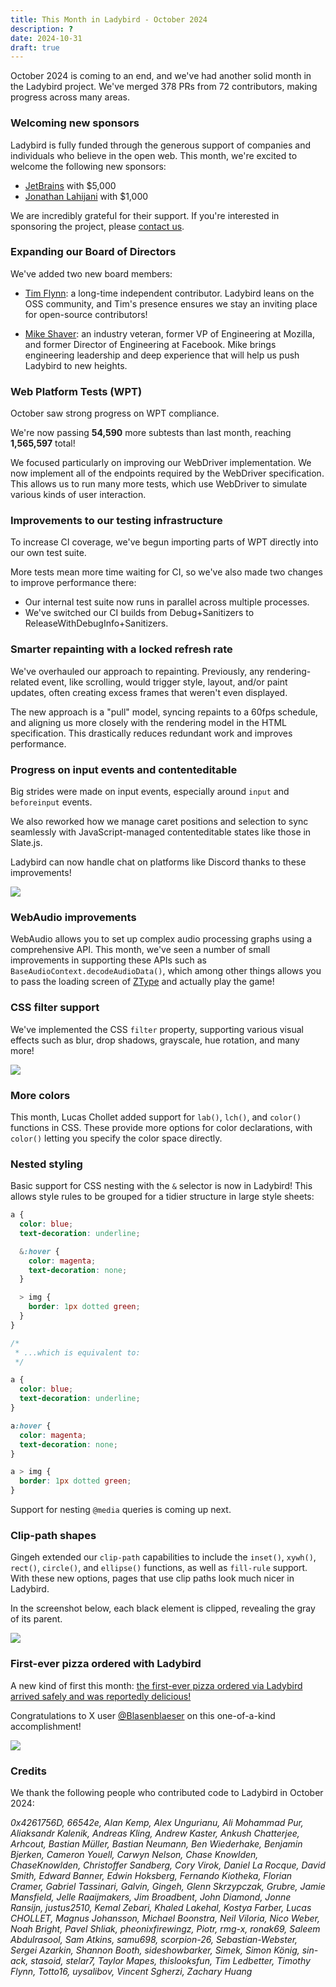 ```yaml
---
title: This Month in Ladybird - October 2024
description: ?
date: 2024-10-31
draft: true
---
```


October 2024 is coming to an end, and we've had another solid month in the Ladybird project. We've merged 378 PRs from 72 contributors, making progress across many areas.

### Welcoming new sponsors

Ladybird is fully funded through the generous support of companies and individuals who believe in the open web. This month, we're excited to welcome the following new sponsors:

- [JetBrains](https://www.jetbrains.com) with $5,000
- [Jonathan Lahijani](http://jonathanlahijani.com) with $1,000

We are incredibly grateful for their support. If you're interested in sponsoring the project, please [contact us](mailto:contact@ladybird.org).

### Expanding our Board of Directors

We've added two new board members:

- [Tim Flynn](https://ladybird.org/posts/tim-flynn-joins-board/): a long-time independent contributor. Ladybird leans on the OSS community, and Tim's presence ensures we stay an inviting place for open-source contributors!

- [Mike Shaver](https://ladybird.org/posts/mike-shaver-joins-board/): an industry veteran, former VP of Engineering at Mozilla, and former Director of Engineering at Facebook. Mike brings engineering leadership and deep experience that will help us push Ladybird to new heights.

### Web Platform Tests (WPT)

October saw strong progress on WPT compliance.

We're now passing **54,590** more subtests than last month, reaching **1,565,597** total!

We focused particularly on improving our WebDriver implementation. We now implement all of the endpoints required by the WebDriver specification. This allows us to run many more tests, which use WebDriver to simulate various kinds of user interaction.

### Improvements to our testing infrastructure

To increase CI coverage, we've begun importing parts of WPT directly into our own test suite.

More tests mean more time waiting for CI, so we've also made two changes to improve performance there:

- Our internal test suite now runs in parallel across multiple processes.
- We've switched our CI builds from Debug+Sanitizers to ReleaseWithDebugInfo+Sanitizers.

### Smarter repainting with a locked refresh rate

We've overhauled our approach to repainting. Previously, any rendering-related event, like scrolling, would trigger style, layout, and/or paint updates, often creating excess frames that weren't even displayed.

The new approach is a "pull" model, syncing repaints to a 60fps schedule, and aligning us more closely with the rendering model in the HTML specification. This drastically reduces redundant work and improves performance.

### Progress on input events and contenteditable

Big strides were made on input events, especially around `input` and `beforeinput` events.

We also reworked how we manage caret positions and selection to sync seamlessly with JavaScript-managed contenteditable states like those in Slate.js.

Ladybird can now handle chat on platforms like Discord thanks to these improvements!

![](/assets/img/newsletter-oct-2024-chat-on-discord.gif)

### WebAudio improvements

WebAudio allows you to set up complex audio processing graphs using a comprehensive API. This month, we've seen a number
of small improvements in supporting these APIs such as `BaseAudioContext.decodeAudioData()`, which among other things allows
you to pass the loading screen of [ZType](https://zty.pe/) and actually play the game!

### CSS filter support

We've implemented the CSS `filter` property, supporting various visual effects such as blur, drop shadows, grayscale, hue rotation, and many more!

![](/assets/img/newsletter-oct-2024-css-filter.png)

### More colors

This month, Lucas Chollet added support for `lab()`, `lch()`, and `color()` functions in CSS. These provide more options for color declarations, with `color()` letting you specify the color space directly.

### Nested styling

Basic support for CSS nesting with the `&` selector is now in Ladybird! This allows style rules to be grouped for a tidier structure in large style sheets:

```css
a {
  color: blue;
  text-decoration: underline;

  &:hover {
    color: magenta;
    text-decoration: none;
  }

  > img {
    border: 1px dotted green;
  }
}

/*
 * ...which is equivalent to:
 */

a {
  color: blue;
  text-decoration: underline;
}

a:hover {
  color: magenta;
  text-decoration: none;
}

a > img {
  border: 1px dotted green;
}
```

Support for nesting `@media` queries is coming up next.

### Clip-path shapes

Gingeh extended our `clip-path` capabilities to include the `inset()`, `xywh()`, `rect()`, `circle()`, and `ellipse()` functions, as well as `fill-rule` support. With these new options, pages that use clip paths look much nicer in Ladybird.

In the screenshot below, each black element is clipped, revealing the gray of its parent.

![](/assets/img/newsletter-oct-2024-clip-path-shapes.png)

### First-ever pizza ordered with Ladybird

A new kind of first this month: [the first-ever pizza ordered via Ladybird arrived safely and was reportedly delicious!](https://x.com/awesomekling/status/1846607417343463524)

Congratulations to X user [@Blasenblaeser](https://x.com/Blasenblaeser) on this one-of-a-kind accomplishment!

![](/assets/img/newsletter-oct-2024-pizza.png)

### Credits

We thank the following people who contributed code to Ladybird in October 2024:

_0x4261756D, 
66542e, 
Alan Kemp, 
Alex Ungurianu, 
Ali Mohammad Pur, 
Aliaksandr Kalenik, 
Andreas Kling, 
Andrew Kaster, 
Ankush Chatterjee, 
Arhcout, 
Bastian Müller, 
Bastian Neumann, 
Ben Wiederhake, 
Benjamin Bjerken, 
Cameron Youell, 
Carwyn Nelson, 
Chase Knowlden, 
ChaseKnowlden, 
Christoffer Sandberg, 
Cory Virok, 
Daniel La Rocque, 
David Smith, 
Edward Banner, 
Edwin Hoksberg, 
Fernando Kiotheka, 
Florian Cramer, 
Gabriel Tassinari, 
Galvin, 
Gingeh, 
Glenn Skrzypczak, 
Grubre, 
Jamie Mansfield, 
Jelle Raaijmakers, 
Jim Broadbent, 
John Diamond, 
Jonne Ransijn, 
justus2510, 
Kemal Zebari, 
Khaled Lakehal, 
Kostya Farber, 
Lucas CHOLLET, 
Magnus Johansson, 
Michael Boonstra, 
Neil Viloria, 
Nico Weber, 
Noah Bright, 
Pavel Shliak, 
pheonixfirewingz, 
Piotr, 
rmg-x, 
ronak69, 
Saleem Abdulrasool, 
Sam Atkins, 
samu698, 
scorpion-26, 
Sebastian-Webster, 
Sergei Azarkin, 
Shannon Booth, 
sideshowbarker, 
Simek, 
Simon König, 
sin-ack, 
stasoid, 
stelar7, 
Taylor Mapes, 
thislooksfun, 
Tim Ledbetter, 
Timothy Flynn, 
Totto16, 
uysalibov, 
Vincent Sgherzi, 
Zachary Huang_
